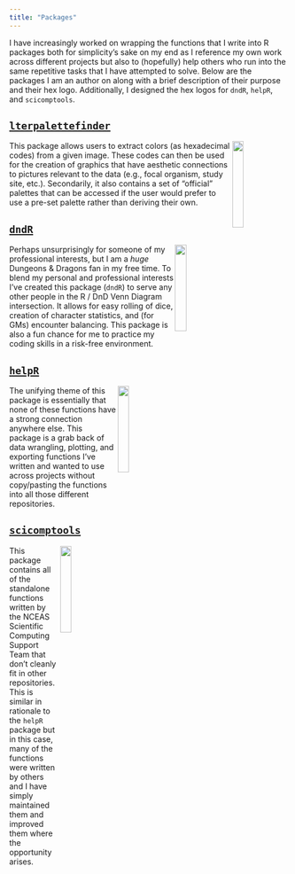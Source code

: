 ```yaml
---
title: "Packages"
---
```


I have increasingly worked on wrapping the functions that I write into R packages both for simplicity's sake on my end as I reference my own work across different projects but also to (hopefully) help others who run into the same repetitive tasks that I have attempted to solve. Below are the packages I am an author on along with a brief description of their purpose and their hex logo. Additionally, I designed the hex logos for `dndR`, `helpR`, and `scicomptools`.

## [`lterpalettefinder`](https://github.com/lter/lterpalettefinder#readme)

<img src="images/hex_lterpalettefinder.png" width="20%" align="right"/>

This package allows users to extract colors (as hexadecimal codes) from a given image. These codes can then be used for the creation of graphics that have aesthetic connections to pictures relevant to the data (e.g., focal organism, study site, etc.). Secondarily, it also contains a set of "official" palettes that can be accessed if the user would prefer to use a pre-set palette rather than deriving their own.

## [`dndR`](https://github.com/njlyon0/dndR#readme)

<img src="images/hex_dndR.png" width="20%" align="right"/>

Perhaps unsurprisingly for someone of my professional interests, but I am a *huge* Dungeons & Dragons fan in my free time. To blend my personal and professional interests I've created this package (`dndR`) to serve any other people in the R / DnD Venn Diagram intersection. It allows for easy rolling of dice, creation of character statistics, and (for GMs) encounter balancing. This package is also a fun chance for me to practice my coding skills in a risk-free environment.

## [`helpR`](https://github.com/njlyon0/helpR#readme)

<img src="images/hex_helpR.png" width="20%" align="right"/>

The unifying theme of this package is essentially that none of these functions have a strong connection anywhere else. This package is a grab back of data wrangling, plotting, and exporting functions I've written and wanted to use across projects without copy/pasting the functions into all those different repositories.

## [`scicomptools`](https://github.com/NCEAS/scicomptools#readme)

<img src="images/hex_scicomptools.png" width="20%" align="right"/>

This package contains all of the standalone functions written by the NCEAS Scientific Computing Support Team that don't cleanly fit in other repositories. This is similar in rationale to the `helpR` package but in this case, many of the functions were written by others and I have simply maintained them and improved them where the opportunity arises.
